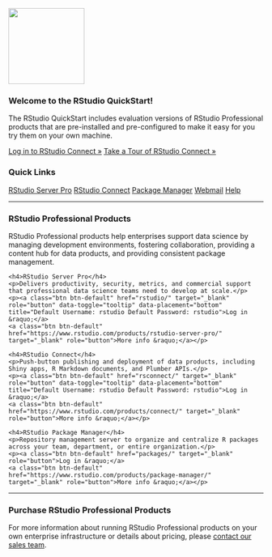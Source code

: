 <!--html_preserve-->
<script>
$(function () {
  $('[data-toggle="tooltip"]').tooltip()
})
</script>
<!--/html_preserve-->

<!--html_preserve-->
<div class="jumbotron">
  <p><img src="images/rstudio-logo.png" width="150px"></p>
  <h3>Welcome to the RStudio QuickStart!</h3>
  <p>The RStudio QuickStart includes evaluation versions of RStudio Professional products that are pre-installed and pre-configured to make it easy for you try them on your own machine.</p>
  <p>
  <a class="btn btn-primary btn-lg" href="rsconnect/" target="_blank" role="button" data-toggle="tooltip" data-placement="bottom" title="Default Username: rstudio Default Password: rstudio">Log in to RStudio Connect &raquo;</a>
  <a class="btn btn-primary btn-lg" href="tour.html" role="button">Take a Tour of RStudio Connect &raquo;</a>
  </p>
</div>

<!--/html_preserve-->

### Quick Links

<!--html_preserve-->

<div class="btn-group btn-group-justified" role="group">
  <a class="btn btn-default" href="rstudio/" target="_blank" role="button">RStudio Server Pro</a>
  <a class="btn btn-default" href="rsconnect/" target="_blank" role="button">RStudio Connect</a>
  <a class="btn btn-default" href="packages/" target="_blank" role="button">Package Manager</a>
  <a class="btn btn-default" href="webmail/" target="_blank" role="button">Webmail</a>
  <a class="btn btn-default" href="help.html" role="button">Help</a>
</div>

<!--/html_preserve-->

<hr>

### RStudio Professional Products

RStudio Professional products help enterprises support data science by managing development environments, fostering collaboration, providing a content hub for data products, and providing consistent package management.

<!--html_preserve-->
<div class="row">
  <div class="col-md-4">
    <h4>RStudio Server Pro</h4>
    <p>Delivers productivity, security, metrics, and commercial support that professional data science teams need to develop at scale.</p>
    <p><a class="btn btn-default" href="rstudio/" target="_blank" role="button" data-toggle="tooltip" data-placement="bottom" title="Default Username: rstudio Default Password: rstudio">Log in &raquo;</a>
    <a class="btn btn-default" href="https://www.rstudio.com/products/rstudio-server-pro/" target="_blank" role="button">More info &raquo;</a></p>
  </div>
  <div class="col-md-4">
    <h4>RStudio Connect</h4>
    <p>Push-button publishing and deployment of data products, including Shiny apps, R Markdown documents, and Plumber APIs.</p>
    <p><a class="btn btn-default" href="rsconnect/" target="_blank" role="button" data-toggle="tooltip" data-placement="bottom" title="Default Username: rstudio Default Password: rstudio">Log in &raquo;</a>
    <a class="btn btn-default" href="https://www.rstudio.com/products/connect/" target="_blank" role="button">More info &raquo;</a></p>
  </div>
  <div class="col-md-4">
    <h4>RStudio Package Manager</h4>
    <p>Repository management server to organize and centralize R packages across your team, department, or entire organization.</p>
    <p><a class="btn btn-default" href="packages/" target="_blank" role="button">Log in &raquo;</a>
    <a class="btn btn-default" href="https://www.rstudio.com/products/package-manager/" target="_blank" role="button">More info &raquo;</a></p>
  </div>
</div>

<!--/html_preserve-->

<hr>

### Purchase RStudio Professional Products

For more information about running RStudio Professional products on your own enterprise infrastructure or details about pricing, please [contact our sales team](https://www.rstudio.com/about/contact-sales/).
